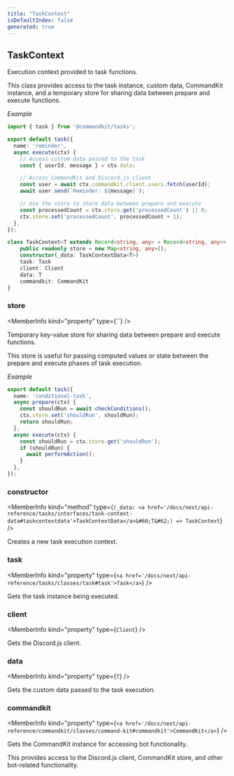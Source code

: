 ```yaml
---
title: "TaskContext"
isDefaultIndex: false
generated: true
---
```



<!-- This file was generated from the CommandKit source. Do not modify. Instead, re-run the "docgen" script -->


## TaskContext

<GenerationInfo sourceFile="packages/tasks/src/context.ts" sourceLine="48" packageName="@commandkit/tasks" />

Execution context provided to task functions.

This class provides access to the task instance, custom data, CommandKit instance,
and a temporary store for sharing data between prepare and execute functions.



*Example*

```ts
import { task } from '@commandkit/tasks';

export default task({
  name: 'reminder',
  async execute(ctx) {
    // Access custom data passed to the task
    const { userId, message } = ctx.data;

    // Access CommandKit and Discord.js client
    const user = await ctx.commandkit.client.users.fetch(userId);
    await user.send(`Reminder: ${message}`);

    // Use the store to share data between prepare and execute
    const processedCount = ctx.store.get('processedCount') || 0;
    ctx.store.set('processedCount', processedCount + 1);
  },
});
```

```ts title="Signature"
class TaskContext<T extends Record<string, any> = Record<string, any>> {
    public readonly store = new Map<string, any>();
    constructor(_data: TaskContextData<T>)
    task: Task
    client: Client
    data: T
    commandkit: CommandKit
}
```

<div className="members-wrapper">

### store

<MemberInfo kind="property" type={``}   />

Temporary key-value store for sharing data between prepare and execute functions.

This store is useful for passing computed values or state between the prepare
and execute phases of task execution.



*Example*

```ts
export default task({
  name: 'conditional-task',
  async prepare(ctx) {
    const shouldRun = await checkConditions();
    ctx.store.set('shouldRun', shouldRun);
    return shouldRun;
  },
  async execute(ctx) {
    const shouldRun = ctx.store.get('shouldRun');
    if (shouldRun) {
      await performAction();
    }
  },
});
```
### constructor

<MemberInfo kind="method" type={`(_data: <a href='/docs/next/api-reference/tasks/interfaces/task-context-data#taskcontextdata'>TaskContextData</a>&#60;T&#62;) => TaskContext`}   />

Creates a new task execution context.
### task

<MemberInfo kind="property" type={`<a href='/docs/next/api-reference/tasks/classes/task#task'>Task</a>`}   />

Gets the task instance being executed.
### client

<MemberInfo kind="property" type={`Client`}   />

Gets the Discord.js client.
### data

<MemberInfo kind="property" type={`T`}   />

Gets the custom data passed to the task execution.
### commandkit

<MemberInfo kind="property" type={`<a href='/docs/next/api-reference/commandkit/classes/command-kit#commandkit'>CommandKit</a>`}   />

Gets the CommandKit instance for accessing bot functionality.

This provides access to the Discord.js client, CommandKit store, and other
bot-related functionality.


</div>
